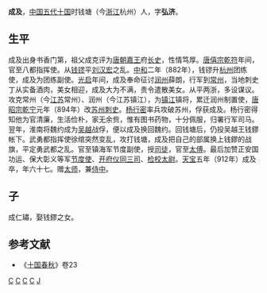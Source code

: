 '''成及'''{{BD|845年||912年||}}，[[中国|中国]][[五代十国|五代十国]]时钱塘（今[[浙江|浙江]]杭州）人，字'''弘济'''。
== 生平 ==
成及出身书香门第，祖父成克评为[[唐朝|唐朝]][[嘉王|嘉王]]府[[长史|长史]]，性情笃厚。[[唐僖宗|唐僖宗]][[乾符|乾符]]年间，官至八都指挥使。从[[钱镠|钱镠]]平[[刘汉宏|刘汉宏]]之乱。[[中和_(唐朝)|中和]]二年（882年），钱镠升[[杭州|杭州]]团练使，成及为团练副使。[[光启|光启]]年间，成及奉命征讨[[润州|润州]]薛朗，行军到[[常州|常州]]，当地刺史丁从实备酒肉，美女相迎，成及大为不满，责令遣散美女。从平两浙，多设谋议。攻克常州（今[[江苏|江苏]]常州）、润州（今江苏镇江），为[[镇江|镇江]]镇将，累迁润州制置使，[[唐昭宗|唐昭宗]][[乾宁|乾宁]]元年（894年）改[[苏州|苏州]][[刺史|刺史]]。[[杨行密|杨行密]]率兵攻破苏州，俘获成及。杨行密得知他为官清廉，生活俭朴，家无余赀，惟有图书药物，十分佩服，归署行军司马。翌年，淮南将魏约成为[[吴越国|吴越]]战俘，便以成及换回魏约。回钱塘后，仍投吴越王钱鏐帐下。武勇都指挥使徐绾突然变乱，攻打钱塘，成及把自己的部属换上钱鏐的战旗，平定勇武都之乱。官至镇海军节度副使，授[[司徒|司徒]]，官至[[太傅|太傅]]。最后加赞正安国功运、保大彰义等军[[节度使|节度使]]、[[开府仪同三司|开府仪同三司]]、[[检校|检校]][[太尉|太尉]]。[[天宝_(吴越)|天宝]]五年（912年）成及卒，年六十七。赠[[太师|太师]]，兼[[侍中|侍中]]。

==子==
成仁璛，娶钱鏐之女。
== 参考文献 ==
*《[[十国春秋|十国春秋]]》卷23
[[Category:唐朝军事人物|C]]
[[Category:五代十国军事人物|C]]
[[Category:吴越官员|C]]
[[Category:杭州人|C]]
[[Category:成姓|J]]